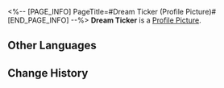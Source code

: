 <%-- [PAGE_INFO]
PageTitle=#Dream Ticker (Profile Picture)#
[END_PAGE_INFO] --%>
{{Item Infobox
|title       = Dream Ticker
|id          = 202020
|image       = Profile Picture Dream Ticker.png{{subst:void|<!--$UPLOAD:<<SpriteOutput/ItemFigures/AvatarHead/IconHead_202020.png>-<Profile Picture Dream Ticker.png>-<Item Icons>>-->}}
|type        = Profile Picture
|invCategory = 
|rarity      = 4
|effect      = 
|description = A Dream Ticker immersed in the music carnival.
|source1     = [[A reward Avatar obtained after meeting with 3 Dream Tickers in Paperfold University.]]
}}
{{Description|''"Tick tock! Gears, dance! Heart, excited!"''}}
'''Dream Ticker''' is a [[Profile Picture]].

==Other Languages==
{{Other Languages
|en   = Dream Ticker
|zhs  = 梦境迷钟
|zht  = 夢境迷鐘
|ja   = 夢境の迷い時計
|ko   = 꿈세계 시계
|es   = Minutero onírico
|fr   = Horloge des rêves
|ru   = Ходики Мира грёз
|th   = นาฬิกาในห้วงฝัน
|vi   = Đồng Hồ Mộng Mị
|de   = Traumuhr
|id   = Jam Dunia Mimpi
|pt   = Relógio Onírico
}}

==Change History==
{{Change History|2.6}}